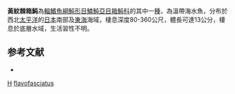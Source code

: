 {{Speciesbox
| taxon = Kentrocapros flavofasciatus
| binomial_authority = [[Kamohara|Kamohara]], 1938
| status = NE
| status_system = IUCN3.1
| synonyms = *''Aracana flavofasciata'', <small>Kamohara, 1938</small>
}}
'''黃紋棘箱魨'''為[[輻鰭魚綱|輻鰭魚綱]][[魨形目|魨形目]][[鱗魨亞目|鱗魨亞目]][[箱魨科|箱魨科]]的其中一[[種|種]]，為溫帶海水魚，分布於西北[[太平洋|太平洋]]的[[日本|日本]]南部及[[東海|東海]]海域，棲息深度80-360公尺，體長可達13公分，棲息於底層水域，生活習性不明。

==参考文献==
*{{FishBase_species|genus=Kentrocapros|species=flavofasciatus|year=2014|month=3}}

{{魚類小作品}}
{{Taxonbar}}
[[Category:1938年描述的鱼类|H]]
[[Category:棘箱魨屬|flavofasciatus]]